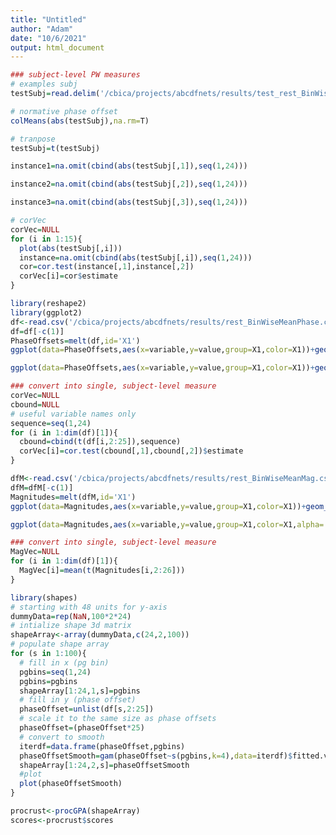 ```yaml
---
title: "Untitled"
author: "Adam"
date: "10/6/2021"
output: html_document
---
```


```r
### subject-level PW measures
# examples subj
testSubj=read.delim('/cbica/projects/abcdfnets/results/test_rest_BinWisePhase.csv',header=F,sep=' ')

# normative phase offset
colMeans(abs(testSubj),na.rm=T)

# tranpose
testSubj=t(testSubj)

instance1=na.omit(cbind(abs(testSubj[,1]),seq(1,24)))

instance2=na.omit(cbind(abs(testSubj[,2]),seq(1,24)))

instance3=na.omit(cbind(abs(testSubj[,3]),seq(1,24)))

# corVec
corVec=NULL
for (i in 1:15){
  plot(abs(testSubj[,i]))
  instance=na.omit(cbind(abs(testSubj[,i]),seq(1,24)))
  cor=cor.test(instance[,1],instance[,2])
  corVec[i]=cor$estimate
}
```

```r
library(reshape2)
library(ggplot2)
df<-read.csv('/cbica/projects/abcdfnets/results/rest_BinWiseMeanPhase.csv')
df=df[-c(1)]
PhaseOffsets=melt(df,id='X1')
ggplot(data=PhaseOffsets,aes(x=variable,y=value,group=X1,color=X1))+geom_line(alpha=.5)+scale_color_gradientn(colours = rainbow(5))

ggplot(data=PhaseOffsets,aes(x=variable,y=value,group=X1,color=X1))+geom_smooth(method='gam',alpha=.2,se=F)+scale_color_gradientn(colours = rainbow(5))+theme_classic()+xlab('PG Bin')+ylab('Phase Offset from top PG bin')

### convert into single, subject-level measure
corVec=NULL
cbound=NULL
# useful variable names only
sequence=seq(1,24)
for (i in 1:dim(df)[1]){
  cbound=cbind(t(df[i,2:25]),sequence)
  corVec[i]=cor.test(cbound[,1],cbound[,2])$estimate
}
```

```r
dfM<-read.csv('/cbica/projects/abcdfnets/results/rest_BinWiseMeanMag.csv')
dfM=dfM[-c(1)]
Magnitudes=melt(dfM,id='X1')
ggplot(data=Magnitudes,aes(x=variable,y=value,group=X1,color=X1))+geom_line(alpha=.5)+scale_color_gradientn(colours = rainbow(5))+theme_classic()+xlab('PG Bin')+ylab('Mean Magnitude of Wave Peak')

ggplot(data=Magnitudes,aes(x=variable,y=value,group=X1,color=X1,alpha=.3))+geom_smooth(method='gam',alpha=.2,se=F)+scale_color_gradientn(colours = rainbow(5))+theme_classic()+xlab('PG Bin')+ylab('Mean Magnitude of Wave Peak')

### convert into single, subject-level measure
MagVec=NULL
for (i in 1:dim(df)[1]){
  MagVec[i]=mean(t(Magnitudes[i,2:26]))
}

```

```r
library(shapes)
# starting with 48 units for y-axis
dummyData=rep(NaN,100*2*24)
# intialize shape 3d matrix
shapeArray<-array(dummyData,c(24,2,100))
# populate shape array
for (s in 1:100){
  # fill in x (pg bin)
  pgbins=seq(1,24)
  pgbins=pgbins
  shapeArray[1:24,1,s]=pgbins
  # fill in y (phase offset)
  phaseOffset=unlist(df[s,2:25])
  # scale it to the same size as phase offsets
  phaseOffset=(phaseOffset*25)
  # convert to smooth
  iterdf=data.frame(phaseOffset,pgbins)
  phaseOffsetSmooth=gam(phaseOffset~s(pgbins,k=4),data=iterdf)$fitted.values
  shapeArray[1:24,2,s]=phaseOffsetSmooth
  #plot
  plot(phaseOffsetSmooth)
}

procrust<-procGPA(shapeArray)
scores<-procrust$scores
```